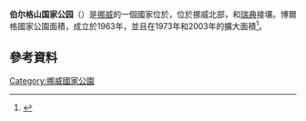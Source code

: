 {{expand|time=2018-08-29T13:02:44+00:00}}
{{Infobox Protected area 
| name            = 伯尔格山国家公园
| alt_name     = Børgefjell nasjonalpark
| iucn_category   = II
| photo           = 
| photo_width     = 
| photo_caption   = 
| location        = {{NOR}}[[诺尔兰郡|诺尔兰郡]]与[[特伦德拉格郡|特伦德拉格郡]]
| nearest_city    = [[穆舍恩|穆舍恩]] (北), [[格龍_(挪威)|格龍]] (南)
| coords          = {{coord|65|11|N|13|54|E|region:NO|display=inline,title}}
| area            = {{convert|1447|km2|sqmi|1|abbr=on}}
| established     = 1963年
| visitation_num  = 
| visitation_year = 
| governing_body  = 
}}

'''伯尔格山国家公园'''（{{lang-no|Børgefjell nasjonalpark}}）是[[挪威|挪威]]的一個國家位於，位於挪威北部，和[[瑞典|瑞典]]接壤。博爾格國家公園面積{{convert|1447|km2|adj=on}}，成立於1963年，並且在1973年和2003年的擴大面積<ref name="dn">{{cite paper |url=http://www.dirnat.no/attachment.ap?id=495 |title=Børgefjell: A sanctuary for the arctic fox |author=Directorate for Nature Management |authorlink=Norwegian Directorate for Nature Management |accessdate=2011-09-12 |format=PDF |deadurl=yes |archiveurl=https://web.archive.org/web/20110606132139/http://www.dirnat.no/attachment.ap?id=495 |archivedate=2011-06-06 }}</ref>。

==參考資料==
{{reflist}}
[[Category:挪威國家公園|Category:挪威國家公園]]